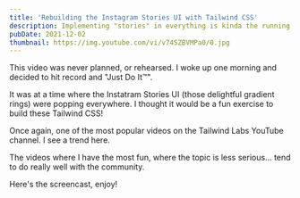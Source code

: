 ```yaml
---
title: 'Rebuilding the Instagram Stories UI with Tailwind CSS'
description: Implementing "stories" in everything is kinda the running joke at the moment, so I thought it would be a fun exercise to build the Instagram stories UI with Tailwind CSS!
pubDate: 2021-12-02
thumbnail: https://img.youtube.com/vi/v74SZBVMPa0/0.jpg
---
```


<IntroText>

This video was never planned, or rehearsed. I woke up one morning and decided to hit record and "Just Do It™".

</IntroText>

It was at a time where the Instatram Stories UI (those delightful gradient rings) were popping everywhere. I thought it would be a fun exercise to build these Tailwind CSS!

Once again, one of the most popular videos on the Tailwind Labs YouTube channel. I see a trend here.

The videos where I have the most fun, where the topic is less serious... tend to do really well with the community.

Here's the screencast, enjoy!

<YouTubeVideo id="v74SZBVMPa0" />
